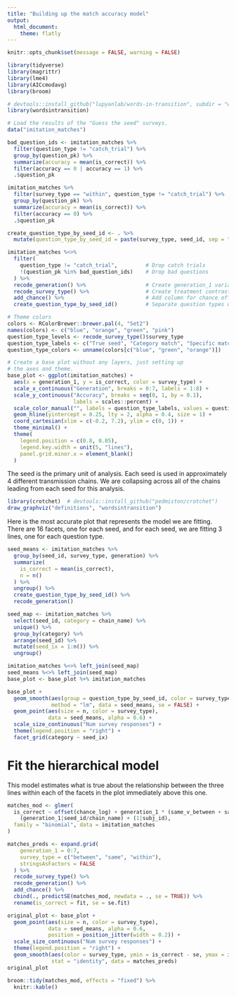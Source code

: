 ```yaml
---
title: "Building up the match accuracy model"
output:
  html_document:
    theme: flatly
---
```


```r
knitr::opts_chunk$set(message = FALSE, warning = FALSE)

library(tidyverse)
library(magrittr)
library(lme4)
library(AICcmodavg)
library(broom)

# devtools::install_github("lupyanlab/words-in-transition", subdir = "wordsintransition")
library(wordsintransition)

# Load the results of the "Guess the seed" surveys.
data("imitation_matches")

bad_question_ids <- imitation_matches %>%
  filter(question_type != "catch_trial") %>%
  group_by(question_pk) %>%
  summarize(accuracy = mean(is_correct)) %>%
  filter(accuracy == 0 | accuracy == 1) %>%
  .$question_pk

imitation_matches %>%
  filter(survey_type == "within", question_type != "catch_trial") %>%
  group_by(question_pk) %>%
  summarize(accuracy = mean(is_correct)) %>%
  filter(accuracy == 0) %>%
  .$question_pk

create_question_type_by_seed_id <- . %>% 
  mutate(question_type_by_seed_id = paste(survey_type, seed_id, sep = ":"))

imitation_matches %<>%
  filter(
    question_type != "catch_trial",         # Drop catch trials
    !(question_pk %in% bad_question_ids)    # Drop bad questions
  ) %>%
  recode_generation() %>%                   # Create generation_1 variable
  recode_survey_type() %>%                  # Create treatment contrasts
  add_chance() %>%                          # Add column for chance offset
  create_question_type_by_seed_id()         # Separate question types within seeds

# Theme colors
colors <- RColorBrewer::brewer.pal(4, "Set2")
names(colors) <- c("blue", "orange", "green", "pink")
question_type_levels <- recode_survey_type()$survey_type
question_type_labels <- c("True seed", "Category match", "Specific match")
question_type_colors <- unname(colors[c("blue", "green", "orange")])

# Create a base plot without any layers, just setting up
# the axes and theme.
base_plot <- ggplot(imitation_matches) +
  aes(x = generation_1, y = is_correct, color = survey_type) +
  scale_x_continuous("Generation", breaks = 0:7, labels = 1:8) +
  scale_y_continuous("Accuracy", breaks = seq(0, 1, by = 0.1),
                     labels = scales::percent) +
  scale_color_manual("", labels = question_type_labels, values = question_type_colors) +
  geom_hline(yintercept = 0.25, lty = 2, alpha = 0.4, size = 1) +
  coord_cartesian(xlim = c(-0.2, 7.2), ylim = c(0, 1)) +
  theme_minimal() +
  theme(
    legend.position = c(0.8, 0.85),
    legend.key.width = unit(5, "lines"),
    panel.grid.minor.x = element_blank()
  )
```

The seed is the primary unit of analysis. Each seed is used in approximately 4 different transmission chains. We are collapsing across all of the chains leading from each seed for this analysis.

```r
library(crotchet)  # devtools::install_github("pedmiston/crotchet")
draw_graphviz("definitions", "wordsintransition")
```

Here is the most accurate plot that represents the model we are fitting. There are 16 facets, one for each seed, and for each seed, we are fitting 3 lines, one for each question type.

```r
seed_means <- imitation_matches %>%
  group_by(seed_id, survey_type, generation) %>%
  summarize(
    is_correct = mean(is_correct),
    n = n()
  ) %>%
  ungroup() %>%
  create_question_type_by_seed_id() %>%
  recode_generation()

seed_map <- imitation_matches %>%
  select(seed_id, category = chain_name) %>%
  unique() %>%
  group_by(category) %>%
  arrange(seed_id) %>%
  mutate(seed_ix = 1:n()) %>%
  ungroup()

imitation_matches %<>% left_join(seed_map)
seed_means %<>% left_join(seed_map)
base_plot <- base_plot %+% imitation_matches

base_plot +
  geom_smooth(aes(group = question_type_by_seed_id, color = survey_type),
              method = "lm", data = seed_means, se = FALSE) +
  geom_point(aes(size = n, color = survey_type),
             data = seed_means, alpha = 0.6) +
  scale_size_continuous("Num survey responses") +
  theme(legend.position = "right") +
  facet_grid(category ~ seed_ix)
```

# Fit the hierarchical model

This model estimates what is true about the relationship between the three lines within each of the facets in the plot immediately above this one.

```r
matches_mod <- glmer(
  is_correct ~ offset(chance_log) + generation_1 * (same_v_between + same_v_within) +
    (generation_1|seed_id/chain_name) + (1|subj_id),
  family = "binomial", data = imitation_matches
)
```

```r
matches_preds <- expand.grid(
    generation_1 = 0:7,
    survey_type = c("between", "same", "within"),
    stringsAsFactors = FALSE
  ) %>%
  recode_survey_type() %>%
  recode_generation() %>%
  add_chance() %>%
  cbind(., predictSE(matches_mod, newdata = ., se = TRUE)) %>%
  rename(is_correct = fit, se = se.fit)

original_plot <- base_plot +
  geom_point(aes(size = n, color = survey_type),
             data = seed_means, alpha = 0.6,
             position = position_jitter(width = 0.2)) +
  scale_size_continuous("Num survey responses") +
  theme(legend.position = "right") +
  geom_smooth(aes(color = survey_type, ymin = is_correct - se, ymax = is_correct + se),
              stat = "identity", data = matches_preds)
original_plot
```

```r
broom::tidy(matches_mod, effects = "fixed") %>%
  knitr::kable()
```